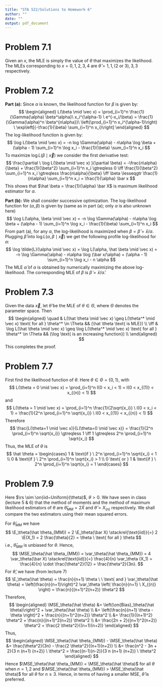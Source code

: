 ```yaml
---
title: "STA 522/Solutions to Homework 6"
author: ""
date: ""
output: pdf_document
---
```


```{=tex}
\newcommand{\rs}{X_1,X_2,\dots,X_n}
\newcommand{\on}{\operatorname}
\newcommand{\enter}{\vspace{0.1in}}
\newcommand{\ds}{\displaystyle}
\renewcommand{\bar}{\overline}
\newcommand{\N}{\text{N}}
\renewcommand{\epsilon}{\varepsilon}
\newcommand{\R}{\mathbb{R}}
\newcommand{\Ss}{\mathcal{S}}
\newcommand{\E}{\on{E}}
\newcommand{\var}{\on{Var}}
\newcommand{\MSE}{\on{MSE}}
```
<!-- \renewcommand{\vec}[1]{{\underaccent{\tilde}{#1}}} -->

```{=tex}
\renewcommand{\vec}{\underline}
\newcommand{\asim}{\stackrel{a}{\sim}}
```


# Problem 7.1

Given an $x$, the MLE is simply the value of $\theta$ that maximizes the likelihood. The MLEs corresponding to $x = 0, 1, 2, 3, 4$ are $\hat \theta = 1, 1, (2 \text{ or } 3), 3, 3$ respectively. 


# Problem 7.2

**Part (a):**  Since $\alpha$ is known, the likelihood function for $\beta$ is given by:
$$
\begin{aligned}
L(\beta \mid \vec x) = \prod_{i=1}^n \frac{1}{\Gamma(\alpha) \beta^\alpha}\ x_i^{\alpha-1} \ e^{-x_i/\beta} = \frac{1}{\Gamma(\alpha)^n \beta^{n\alpha}}\ \left(\prod_{i=1}^n x_i^{\alpha-1}\right) \ \exp\left[{-\frac{1}{\beta} \sum_{i=1}^n x_i}\right]
\end{aligned}
$$
The log-likelihood function is given by: 
$$
\log L(\beta \mid \vec x) = -n log \Gamma(\alpha) - n\alpha \log \beta + (\alpha - 1) \sum_{i=1}^n \log x_i - \frac{1}{\beta} \sum_{i=1}^n x_i
$$
To maximize $\log  L(\beta \mid \vec x)$ we consider the first derivative test:
$$
\frac{\partial \ \log L(\beta \mid \vec x) }{\partial \beta} = -\frac{n\alpha}{\beta} + \frac{1}{\beta^2} \sum_{i=1}^n  x_i \gtreqless 0 \iff \frac{1}{\beta^2} \sum_{i=1}^n  x_i \gtreqless \frac{n\alpha}{\beta} \iff \beta \lesseqgtr \frac{1}{n\alpha} \sum_{i=1}^n  x_i  = \frac{1}{\alpha} \bar x 
$$
This shows that $\hat \beta = \frac{1}{\alpha} \bar X$ is maximum likelihood estimator for $\alpha$.


\enter

**Part (b):** We shall consider successive optimization. The log-likelihood function for $(\alpha, \beta)$ is given by (same as in part (a); only  $\alpha$ is also unknown here)
$$
\log L(\alpha, \beta \mid \vec x) = -n \log \Gamma(\alpha) - n\alpha \log \beta + (\alpha - 1) \sum_{i=1}^n \log x_i - \frac{1}{\beta} \sum_{i=1}^n x_i
$$
From part (a), for any $\alpha$, the log-likelihood is maximized when $\beta = \hat \beta = \bar x/\alpha$. Plugging $\hat \beta$ into $\log L(\alpha, \beta \mid \vec x)$ we get the following profile log-likelihood for $\alpha$:
$$
\log \tilde{L}(\alpha \mid \vec x) = \log L(\alpha, \hat \beta \mid \vec x) = -n \log \Gamma(\alpha) - n\alpha \log (\bar x/\alpha) + (\alpha - 1) \sum_{i=1}^n \log x_i - n \alpha
$$
The MLE $\hat \alpha$ of $\alpha$ is obtained by numerically maximizing the above log-likelihood. The corresponding MLE of $\beta$ is $\tilde \beta = \bar x/\hat \alpha$.


# Problem 7.3

Given the data $\vec x$, let $\hat \theta$ be the MLE of $\theta \in \Theta$, where $\Theta$ denotes the parameter space. Then
$$
\begin{aligned}
\quad & L(\hat \theta \mid \vec x) \geq L(\theta^* \mid \vec x) \text{ for all } \theta^* \in \Theta && (\hat \theta \text{ is MLE}) \\
\iff & \log L(\hat \theta \mid \vec x) \geq \log L(\theta^* \mid \vec x) \text{ for all } \theta^* \in \Theta && (\log \text{ is an increasing function}) \\
\end{aligned}
$$
This completes the proof. 


# Problem 7.7

First find the likelihood function of $\theta$. Here $\theta \in \Theta = \{0, 1\}$, with 
$$
L(\theta = 0 \mid \vec x) = \prod_{i=1}^n I(0 < x_i < 1) = I(0 < x_{(1)} < x_{(n)} < 1)
$$
and 
$$
L(\theta = 1 \mid \vec x) = \prod_{i=1}^n \frac{1}{2\sqrt{x_i}} \ I(0 < x_i < 1) = \frac{1}{2^n \prod_{i=1}^n \sqrt{x_i}}  \ I(0 < x_{(1)} < x_{(n)} < 1)
$$
Therefore
$$
\frac{L(\theta=1 \mid \vec x)}{L(\theta=0 \mid \vec x)} = \frac{1}{2^n \prod_{i=1}^n \sqrt{x_i}} \gtreqless 1 \iff 1 \gtreqless 2^n \prod_{i=1}^n \sqrt{x_i}
$$
Thus, the MLE of $\theta$ is
$$
\hat \theta = 
\begin{cases}
1 & \text{if } \  2^n \prod_{i=1}^n \sqrt{x_i} < 1 \\
0 & \text{if } \  2^n \prod_{i=1}^n \sqrt{x_i} > 1 \\
0 \text{ or } 1 & \text{if } \  2^n \prod_{i=1}^n \sqrt{x_i}  = 1 
\end{cases}
$$



# Problem 7.9

Here $\rs \sim \on{iid~Uniform}(\theta)$, $\theta > 0$. We have seen in class (lecture 5 & 6) that the method of moments and the method of maximum likelihood estimators of $\theta$ are $\hat \theta_{MM} = 2 \bar X$ and $\hat \theta = X_{(n)}$ respectively. We shall compare the two estimators using their mean squared errors.


For $\hat \theta_{MM}$ we have 
$$
\E_\theta(\hat \theta_{MM}) = 2 \E_\theta(\bar X) \stackrel{\text{iid}}{=} 2 \E(X_1) = 2 \frac{\theta}{2} = \theta \ \text{ for all } \theta 
$$
i.e., $\hat \theta_{MM}$ is unbiased for $\theta$. Hence,
$$
\MSE_\theta(\hat \theta_{MM}) = \var_\theta(\hat \theta_{MM}) = 4 \var_\theta(\bar X) \stackrel{\text{iid}}{=} \frac{4}{n} \var_\theta (X_1) = \frac{4}{n} \cdot \frac{\theta^2}{12} = \frac{\theta^2}{3n}.
$$
For $\hat \theta$, we have (from lecture 7)
$$
\E_\theta(\hat \theta) = \frac{n}{n+1} \theta \ \ \text{ and } \var_\theta(\hat \theta) = \left(\frac{n}{n+1}\right)^2 \var_\theta \left( \frac{n}{n+1} \ X_{(n)} \right) = \frac{n}{(n+1)^2(n+2)} \theta^2
$$
Therefore,
$$
\begin{aligned}
\MSE_\theta(\hat \theta) &= \left(\on{Bias}_\theta(\hat \theta)\right)^2 + \var_\theta(\hat \theta) \\
&= \left(\frac{n}{n+1} \theta - \theta \right)^2 + \frac{n}{(n+1)^2(n+2)} \theta^2 \\
&= \frac{1}{(n+1)^2} \theta^2  + \frac{n}{(n+1)^2(n+2)} \theta^2 \\ 
&= \frac{2n + 2}{(n+1)^2(n+2)} \theta^2 = \frac{2 \theta^2}{(n+1)(n+2)}  
\end{aligned}
$$
Thus,
$$
\begin{aligned}
\MSE_\theta(\hat \theta_{MM}) - \MSE_\theta(\hat \theta) &= \frac{\theta^2}{3n} - \frac{2 \theta^2}{(n+1)(n+2)}  \\
&= \frac{n^2 - 3n + 2}{3 n (n+1) (n+2)} \ \theta^2 = \frac{(n-1)(n-2)}{3 n (n+1) (n+2)} \ \theta^2
\end{aligned}
$$
Hence $\MSE_\theta(\hat \theta_{MM}) = \MSE_\theta(\hat \theta)$ for all $\theta$ when $n = 1, 2$ and $\MSE_\theta(\hat \theta_{MM}) > \MSE_\theta(\hat \theta)$ for all $\theta$ for $n \geq 3$. Hence, in terms of having a smaller MSE, $\hat \theta$ is preferred.














